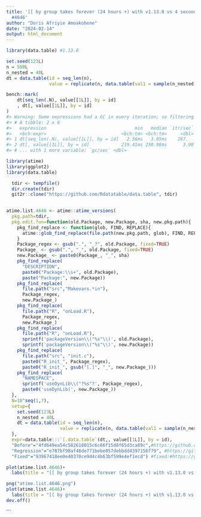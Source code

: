 ```yaml
---
title: '[[ by group takes forever (24 hours +) with v1.13.0 vs 4 seconds with v1.12.8
  #4646'
author: "Doris Afriyie Amoakohene"
date: "2024-02-14"
output: html_document
---
```



```r
library(data.table) #1.13.0

set.seed(123L)
n = 500L
n_nested = 40L
dt = data.table(id = seq_len(n),
                value = replicate(n, data.table(val1 = sample(n_nested)), simplify = FALSE))

bench::mark(
    dt[seq_len(.N), value[[1L]], by = id]
    , dt[, value[[1L]], by = id]
)
#> Warning: Some expressions had a GC in every iteration; so filtering is disabled.
#> # A tibble: 2 x 6
#>   expression                                 min   median `itr/sec` mem_alloc
#>   <bch:expr>                            <bch:tm> <bch:tm>     <dbl> <bch:byt>
#> 1 dt[seq_len(.N), value[[1L]], by = id]   2.56ms   3.05ms    287.      2.24MB
#> 2 dt[, value[[1L]], by = id]            219.41ms 250.98ms      3.98   51.91MB
#> # ... with 1 more variable: `gc/sec` <dbl>
```


```r

library(atime)
library(ggplot2)
library(data.table)

```

```r
  tdir <- tempfile()
  dir.create(tdir)
  git2r::clone("https://github.com/Rdatatable/data.table", tdir)
  
```


```r

atime.list.4646 <- atime::atime_versions(
  pkg.path=tdir,
  pkg.edit.fun=function(old.Package, new.Package, sha, new.pkg.path){
    pkg_find_replace <- function(glob, FIND, REPLACE){
      atime::glob_find_replace(file.path(new.pkg.path, glob), FIND, REPLACE)
    }
    Package_regex <- gsub(".", "_?", old.Package, fixed=TRUE)
    Package_ <- gsub(".", "_", old.Package, fixed=TRUE)
    new.Package_ <- paste0(Package_, "_", sha)
    pkg_find_replace(
      "DESCRIPTION", 
      paste0("Package:\\s+", old.Package),
      paste("Package:", new.Package))
    pkg_find_replace(
      file.path("src","Makevars.*in"),
      Package_regex,
      new.Package_)
    pkg_find_replace(
      file.path("R", "onLoad.R"),
      Package_regex,
      new.Package_)
    pkg_find_replace(
      file.path("R", "onLoad.R"),
      sprintf('packageVersion\\("%s"\\)', old.Package),
      sprintf('packageVersion\\("%s"\\)', new.Package))
    pkg_find_replace(
      file.path("src", "init.c"),
      paste0("R_init_", Package_regex),
      paste0("R_init_", gsub("[.]", "_", new.Package_)))
    pkg_find_replace(
      "NAMESPACE",
      sprintf('useDynLib\\("?%s"?', Package_regex),
      paste0('useDynLib(', new.Package_))
  },
  N=10^seq(1,7),
  setup={ 
    set.seed(123L)
    n_nested = 40L
    dt = data.table(id = seq_len(n),
                    value = replicate(n, data.table(val1 = sample(n_nested)), simplify = FALSE))
  },
  expr=data.table:::`[.data.table`(dt,, value[[1L]], by = id),
  "Before"="4fd649ea54c582618015c6c66f15d8f65d3ca89c",#https://github.com/Rdatatable/data.table/tree/4fd649ea54c582618015c6c66f15d8f65d3ca89c
  "Regression"="e787bf98af46de771bebe057debbdd4397156f79", #https://github.com/Rdatatable/data.table/tree/e787bf98af46de771bebe057debbdd4397156f79
  "Fixed"="93967418ee0e40370ce9d4c4b63bf599e4ef1ecd") #fixed:#https://github.com/Rdatatable/data.table/tree/93967418ee0e40370ce9d4c4b63bf599e4ef1ecd
```


```r
plot(atime.list.4646)+
  labs(title = "[[ by group takes forever (24 hours +) with v1.13.0 vs 4 seconds with v1.12.8 #4646")

png("atime.list.4646.png")
plot(atime.list.4646)+
  labs(title = "[[ by group takes forever (24 hours +) with v1.13.0 vs 4 seconds with v1.12.8 #4646")
dev.off()

```
```

